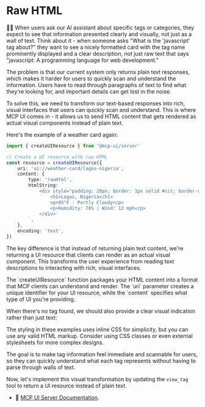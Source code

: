 # Raw HTML

<EpicVideo url="https://www.epicai.pro/workshops/day-5-6-mcp-ui/raw-html~nf6c7" />

👨‍💼 When users ask our AI assistant about specific tags or categories, they expect to see that information presented clearly and visually, not just as a wall of text. Think about it - when someone asks "What is the 'javascript' tag about?" they want to see a nicely formatted card with the tag name prominently displayed and a clear description, not just raw text that says "javascript: A programming language for web development."

The problem is that our current system only returns plain text responses, which makes it harder for users to quickly scan and understand the information. Users have to read through paragraphs of text to find what they're looking for, and important details can get lost in the noise.

To solve this, we need to transform our text-based responses into rich, visual interfaces that users can quickly scan and understand. This is where MCP UI comes in - it allows us to send HTML content that gets rendered as actual visual components instead of plain text.

Here's the example of a weather card again:

```ts
import { createUIResource } from '@mcp-ui/server'

// Create a UI resource with raw HTML
const resource = createUIResource({
	uri: 'ui://weather-card/lagos-nigeria',
	content: {
		type: 'rawHtml',
		htmlString: `
			<div style="padding: 20px; border: 1px solid #ccc; border-radius: 8px; background: linear-gradient(135deg, #74b9ff, #0984e3); color: white;">
				<h1>Lagos, Nigeria</h1>
				<p>85°F - Partly Cloudy</p>
				<p>Humidity: 78% | Wind: 12 mph</p>
			</div>
		`,
	},
	encoding: 'text',
})
```

The key difference is that instead of returning plain text content, we're returning a UI resource that clients can render as an actual visual component. This transforms the user experience from reading text descriptions to interacting with rich, visual interfaces.

<callout-info>
	The `createUIResource` function packages your HTML content into a format that
	MCP clients can understand and render. The `uri` parameter creates a unique
	identifier for your UI resource, while the `content` specifies what type of UI
	you're providing.
</callout-info>

When there's no tag found, we should also provide a clear visual indication rather than just text:

<callout-info>
	The styling in these examples uses inline CSS for simplicity, but you can use
	any valid HTML markup. Consider using CSS classes or even external stylesheets
	for more complex designs.
</callout-info>

The goal is to make tag information feel immediate and scannable for users, so they can quickly understand what each tag represents without having to parse through walls of text.

Now, let's implement this visual transformation by updating the `view_tag` tool to return a UI resource instead of plain text.

- 📜 [MCP UI Server Documentation](https://mcpui.dev/guide/server/typescript/usage-examples#metadata-configuration-examples).
